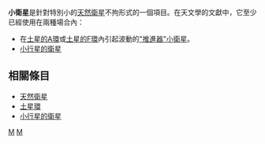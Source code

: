 '''小衛星'''是針對特別小的[[天然衛星|天然衛星]]不拘形式的一個項目。在天文學的文獻中，它至少已經使用在兩種場合內： 
*在[[土星環#A環|土星的A環]]或[[土星環#F環|土星的F環]]內引起波動的[[土星的衛星#A環及F環小衛星|"推進器"小衛星]]。
*[[小行星的衛星|小行星的衛星]]

== 相關條目 ==
{{wiktionary}}
* [[天然衛星|天然衛星]]
* [[土星環|土星環]]
* [[小行星的衛星|小行星的衛星]]

[[Category:土星的衛星|M]]
[[Category:衛星|M]]

{{disambig|Cat=三字消歧义}}